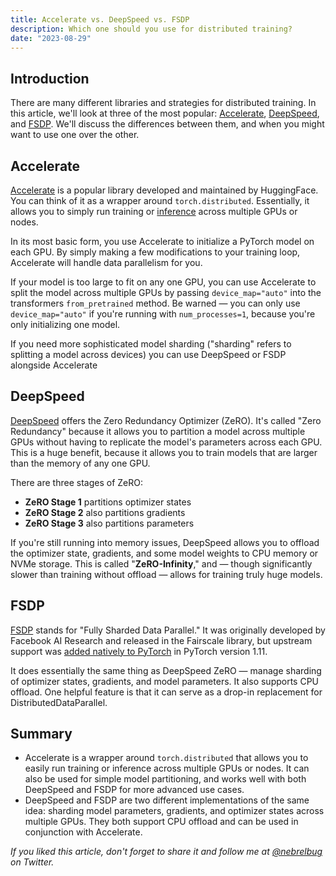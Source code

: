 ```yaml
---
title: Accelerate vs. DeepSpeed vs. FSDP
description: Which one should you use for distributed training?
date: "2023-08-29"
---
```


## Introduction

There are many different libraries and strategies for distributed training. In this article, we'll look at three of the most popular: [Accelerate](https://huggingface.co/docs/accelerate/index), [DeepSpeed](https://www.deepspeed.ai/), and [FSDP](https://engineering.fb.com/2021/07/15/open-source/fsdp/). We'll discuss the differences between them, and when you might want to use one over the other.

## Accelerate

[Accelerate](https://huggingface.co/docs/accelerate/index) is a popular library developed and maintained by HuggingFace. You can think of it as a wrapper around `torch.distributed`. Essentially, it allows you to simply run training or [inference](./multi-gpu-inference-with-accelerate) across multiple GPUs or nodes.

In its most basic form, you use Accelerate to initialize a PyTorch model on each GPU. By simply making a few modifications to your training loop, Accelerate will handle data parallelism for you.

If your model is too large to fit on any one GPU, you can use Accelerate to split the model across multiple GPUs by passing `device_map="auto"` into the transformers `from_pretrained` method. Be warned — you can only use `device_map="auto"` if you're running with `num_processes=1`, because you're only initializing one model.

If you need more sophisticated model sharding ("sharding" refers to splitting a model across devices) you can use DeepSpeed or FSDP alongside Accelerate

## DeepSpeed

[DeepSpeed](https://www.deepspeed.ai/) offers the Zero Redundancy Optimizer (ZeRO). It's called "Zero Redundancy" because it allows you to partition a model across multiple GPUs without having to replicate the model's parameters across each GPU. This is a huge benefit, because it allows you to train models that are larger than the memory of any one GPU.

There are three stages of ZeRO:

- **ZeRO Stage 1** partitions optimizer states
- **ZeRO Stage 2** also partitions gradients
- **ZeRO Stage 3** also partitions parameters

If you're still running into memory issues, DeepSpeed allows you to offload the optimizer state, gradients, and some model weights to CPU memory or NVMe storage. This is called "**ZeRO-Infinity**," and — though significantly slower than training without offload — allows for training truly huge models.

## FSDP

[FSDP](https://engineering.fb.com/2021/07/15/open-source/fsdp/) stands for "Fully Sharded Data Parallel." It was originally developed by Facebook AI Research and released in the Fairscale library, but upstream support was [added natively to PyTorch](https://pytorch.org/blog/introducing-pytorch-fully-sharded-data-parallel-api/) in PyTorch version 1.11.

It does essentially the same thing as DeepSpeed ZeRO — manage sharding of optimizer states, gradients, and model parameters. It also supports CPU offload. One helpful feature is that it can serve as a drop-in replacement for DistributedDataParallel.

## Summary

- Accelerate is a wrapper around `torch.distributed` that allows you to easily run training or inference across multiple GPUs or nodes. It can also be used for simple model partitioning, and works well with both DeepSpeed and FSDP for more advanced use cases.
- DeepSpeed and FSDP are two different implementations of the same idea: sharding model parameters, gradients, and optimizer states across multiple GPUs. They both support CPU offload and can be used in conjunction with Accelerate.

_If you liked this article, don't forget to share it and follow me at [@nebrelbug](https://twitter.com/nebrelbug) on Twitter._
